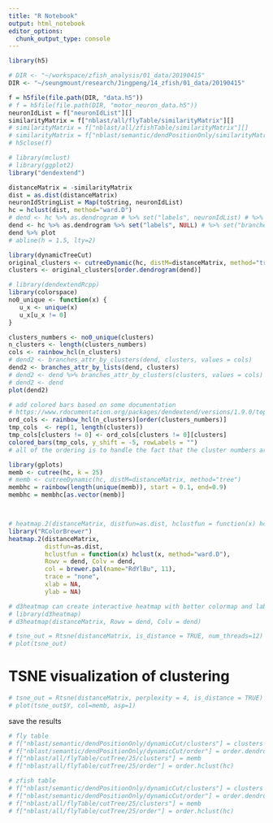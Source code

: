 ```yaml
---
title: "R Notebook"
output: html_notebook
editor_options: 
  chunk_output_type: console
---
```


```r
library(h5)

# DIR <- "~/workspace/zfish_analysis/01_data/20190415"
DIR <- "~/seungmount/research/Jingpeng/14_zfish/01_data/20190415"

f = h5file(file.path(DIR, "data.h5"))
# f = h5file(file.path(DIR, "motor_neuron_data.h5"))
neuronIdList = f["neuronIdList"][]
similarityMatrix = f["nblast/all/flyTable/similarityMatrix"][]
# similarityMatrix = f["nblast/all/zfishTable/similarityMatrix"][]
# similarityMatrix = f["nblast/semantic/dendPositionOnly/similarityMatrix"][]
# h5close(f)

# library(mclust)
# library(ggplot2)
library("dendextend")

distanceMatrix = -similarityMatrix
dist = as.dist(distanceMatrix)
neuronIdStringList = Map(toString, neuronIdList)
hc = hclust(dist, method="ward.D")
# dend <- hc %>% as.dendrogram # %>% set("labels", neuronIdList) # %>% set("branches_k_color", k=4)
dend <- hc %>% as.dendrogram %>% set("labels", NULL) # %>% set("branches_k_color", k=4)
dend %>% plot
# abline(h = 1.5, lty=2)
```
```r
library(dynamicTreeCut)
original_clusters <- cutreeDynamic(hc, distM=distanceMatrix, method="tree")
clusters <- original_clusters[order.dendrogram(dend)]

# library(dendextendRcpp)
library(colorspace)
no0_unique <- function(x) {
   u_x <- unique(x)   
   u_x[u_x != 0]
}

clusters_numbers <- no0_unique(clusters)
n_clusters <- length(clusters_numbers)
cols <- rainbow_hcl(n_clusters)
# dend2 <- branches_attr_by_clusters(dend, clusters, values = cols)
dend2 <- branches_attr_by_lists(dend, clusters)
# dend2 <- dend %>% branches_attr_by_clusters(clusters, values = cols)
# dend2 <- dend 
plot(dend2)

# add colored bars based on some documentation
# https://www.rdocumentation.org/packages/dendextend/versions/1.9.0/topics/branches_attr_by_clusters
ord_cols <- rainbow_hcl(n_clusters)[order(clusters_numbers)]
tmp_cols  <- rep(1, length(clusters))
tmp_cols[clusters != 0] <- ord_cols[clusters != 0][clusters]
colored_bars(tmp_cols, y_shift = -5, rowLabels = "")
# all of the ordering is to handle the fact that the cluster numbers are not ascending...
```


```r
library(gplots)
memb <- cutree(hc, k = 25)
# memb <- cutreeDynamic(hc, distM=distanceMatrix, method="tree")
membhc = rainbow(length(unique(memb)), start = 0.1, end=0.9)
membhc = membhc[as.vector(memb)]



# heatmap.2(distanceMatrix, distfun=as.dist, hclustfun = function(x) hclust(x, method="ward.D"), Rowv=as.dendrogram(hc), Colv = as.dendrogram(hc), col = memb, row=memb, RowSideColors = membhc)
library("RColorBrewer")
heatmap.2(distanceMatrix, 
          distfun=as.dist, 
          hclustfun = function(x) hclust(x, method="ward.D"),
          Rowv = dend, Colv = dend, 
          col = brewer.pal(name="RdYlBu", 11), 
          trace = "none",
          xlab = NA,
          ylab = NA)

# d3heatmap can create interactive heatmap with better colormap and label. But it can only export rasterized images rather than svg files.
# library(d3heatmap)
# d3heatmap(distanceMatrix, Rowv = dend, Colv = dend)

# tsne_out = Rtsne(distanceMatrix, is_distance = TRUE, num_threads=12)
# plot(tsne_out)
```

# TSNE visualization of clustering
```r
# tsne_out = Rtsne(distanceMatrix, perplexity = 4, is_distance = TRUE)
# plot(tsne_out$Y, col=memb, asp=1)
```

save the results
```r
# fly table
# f["nblast/semantic/dendPositionOnly/dynamicCut/clusters"] = clusters
# f["nblast/semantic/dendPositionOnly/dynamicCut/order"] = order.dendrogram(dend)
# f["nblast/all/flyTable/cutTree/25/clusters"] = memb
# f["nblast/all/flyTable/cutTree/25/order"] = order.hclust(hc)

# zfish table
# f["nblast/semantic/dendPositionOnly/dynamicCut/clusters"] = clusters
# f["nblast/semantic/dendPositionOnly/dynamicCut/order"] = order.dendrogram(dend)
# f["nblast/all/flyTable/cutTree/25/clusters"] = memb
# f["nblast/all/flyTable/cutTree/25/order"] = order.hclust(hc)
```